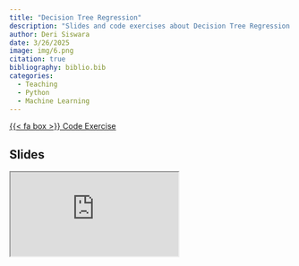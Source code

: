 ```yaml
---
title: "Decision Tree Regression"
description: "Slides and code exercises about Decision Tree Regression created with Quarto presentation"
author: Deri Siswara
date: 3/26/2025 
image: img/6.png
citation: true
bibliography: biblio.bib
categories:
  - Teaching
  - Python
  - Machine Learning
---
```


<span class="listing-btn-group">
<a href="https://derisiswara.quarto.pub/week6_ml/" class="btn" role="button">{{< fa box >}} Code Exercise </a>

## Slides

<iframe class="slides" src="https://derisiswara.quarto.pub/ml_w6/#/title-slide"></iframe>
